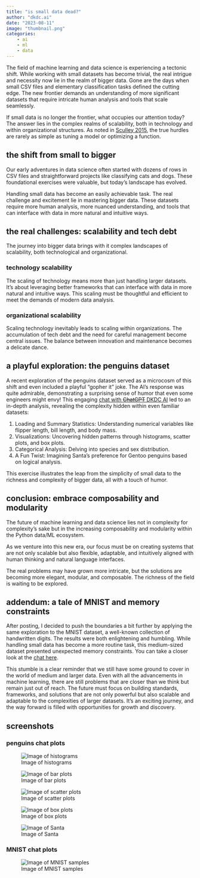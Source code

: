 ```yaml
---
title: "is small data dead?"
author: "dkdc.ai"
date: "2023-08-11"
image: "thumbnail.png"
categories: 
    - ai
    - ml
    - data
---
```


The field of machine learning and data science is experiencing a tectonic shift. While working with small datasets has become trivial, the real intrigue and necessity now lie in the realm of bigger data. Gone are the days when small CSV files and elementary classification tasks defined the cutting edge. The new frontier demands an understanding of more significant datasets that require intricate human analysis and tools that scale seamlessly.

If small data is no longer the frontier, what occupies our attention today? The answer lies in the complex realms of scalability, both in technology and within organizational structures. As noted in [Sculley 2015](https://proceedings.neurips.cc/paper_files/paper/2015/file/86df7dcfd896fcaf2674f757a2463eba-Paper.pdf), the true hurdles are rarely as simple as tuning a model or optimizing a function.

## the shift from small to bigger

Our early adventures in data science often started with dozens of rows in CSV files and straightforward projects like classifying cats and dogs. These foundational exercises were valuable, but today's landscape has evolved.

Handling small data has become an easily achievable task. The real challenge and excitement lie in mastering bigger data. These datasets require more human analysis, more nuanced understanding, and tools that can interface with data in more natural and intuitive ways.

## the real challenges: scalability and tech debt

The journey into bigger data brings with it complex landscapes of scalability, both technological and organizational.

### technology scalability

The scaling of technology means more than just handling larger datasets. It's about leveraging better frameworks that can interface with data in more natural and intuitive ways. This scaling must be thoughtful and efficient to meet the demands of modern data analysis.

### organizational scalability

Scaling technology inevitably leads to scaling within organizations. The accumulation of tech debt and the need for careful management become central issues. The balance between innovation and maintenance becomes a delicate dance.

## a playful exploration: the penguins dataset

A recent exploration of the penguins dataset served as a microcosm of this shift and even included a playful "gopher it" joke. The AI's response was quite admirable, demonstrating a surprising sense of humor that even some engineers might envy! This engaging [chat with ~~ChatGPT~~ DKDC AI](https://chat.openai.com/share/4f3e76a5-e310-4239-a725-0d31c0b7f3ba) led to an in-depth analysis, revealing the complexity hidden within even familiar datasets:

1. Loading and Summary Statistics: Understanding numerical variables like flipper length, bill length, and body mass.
2. Visualizations: Uncovering hidden patterns through histograms, scatter plots, and box plots.
3. Categorical Analysis: Delving into species and sex distribution.
4. A Fun Twist: Imagining Santa's preference for Gentoo penguins based on logical analysis.

This exercise illustrates the leap from the simplicity of small data to the richness and complexity of bigger data, all with a touch of humor.

## conclusion: embrace composability and modularity

The future of machine learning and data science lies not in complexity for complexity's sake but in the increasing composability and modularity within the Python data/ML ecosystem.

As we venture into this new era, our focus must be on creating systems that are not only scalable but also flexible, adaptable, and intuitively aligned with human thinking and natural language interfaces.

The real problems may have grown more intricate, but the solutions are becoming more elegant, modular, and composable. The richness of the field is waiting to be explored.

## addendum: a tale of MNIST and memory constraints

After posting, I decided to push the boundaries a bit further by applying the same exploration to the MNIST dataset, a well-known collection of handwritten digits. The results were both enlightening and humbling. While handling small data has become a more routine task, this medium-sized dataset presented unexpected memory constraints. You can take a closer look at the [chat here](https://chat.openai.com/share/81deff84-f86e-4402-83f8-4e19c071acbd).

This stumble is a clear reminder that we still have some ground to cover in the world of medium and larger data. Even with all the advancements in machine learning, there are still problems that are closer than we think but remain just out of reach. The future must focus on building standards, frameworks, and solutions that are not only powerful but also scalable and adaptable to the complexities of larger datasets. It's an exciting journey, and the way forward is filled with opportunities for growth and discovery.

## screenshots

### penguins chat plots

![Image of histograms](a.png)

![Image of bar plots](b.png)

![Image of scatter plots](c.png)

![Image of box plots](d.png)

![Image of Santa](e.png)

### MNIST chat plots

![Image of MNIST samples](f.png)

